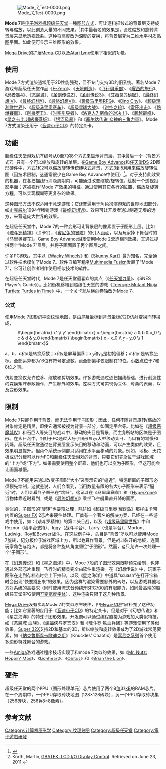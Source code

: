 {{Refimprove|time=2014-03-28T12:51:35+00:00}}
{{NoteTA
| G1=Games
|1=zh-tw:圖形顯示模式;zh-cn:图形方式;
}}
[[File:Mode_7_Test-0000.png|thumb]]

'''Mode 7'''是[[电子游戏机|电子游戏机]][[超级任天堂|超级任天堂]]一種[[电脑显示标准|图形方式]]，可让逐扫描线式的背景层支持旋转与缩放，以此创造大量的不同效果。<ref>{{cite magazine|last= |first= |title=The Next Generation 1996 Lexicon A to Z: Mode 7|magazine=[[Next_Generation_(magazine)|Next Generation]]|issue=15 |publisher=[[Imagine_Media|Imagine Media]]|date=March 1996|page=37}}</ref>其中最著名的效果是，通过缩放和旋转背景层来显示透视效果。这种将高度改为深度的变换，将背景层变为二维水平[[材质贴图|材质贴图]]平面。如此便可显示三维图形的效果。

[[Mega_Drive|Mega Drive]]的扩展[[Mega-CD|Mega-CD]]以及[[雅达利Lynx|Atari Lynx]]使用了相似的功能。

== 使用 ==

Mode 7方式渲染通常用于2D性能强劲，但不专门支持3D的旧系统。著名Mode 7游戏有超级任天堂作品《[[F-Zero_(游戏)|F-Zero]]》、《[[天地创造|天地创造]]》、《[[飞行俱乐部|飞行俱乐部]]》、《[[耀西的旅行|耀西的旅行]]》、《[[忍者龜4|忍者龜4]]》、《[[恶魔城_(超级任天堂)|恶魔城]]》、《[[圣剑传说2|圣剑传说2]]》、《[[圣剑传说3|圣剑传说3]]》、《[[艾薇莫的秘密|艾薇莫的秘密]]》、《[[最终幻想IV|最终幻想IV]]》、《[[最终幻想V|最终幻想V]]》、《[[最终幻想VI|最终幻想VI]]》、《[[超级马里奥RPG|超级马里奥RPG]]》、《[[Dino_City|Dino City]]》、《[[超級瑪利歐世界|超級瑪利歐世界]]》、《[[超级马里奥赛车|超级马里奥赛车]]》、《[[超级星球大战|超级星球大战]]》、《[[时空之轮|时空之轮]]》、《[[雷莎出击|雷莎出击]]》、《[[熱爆賽車|熱爆賽車]]》、《[[迦楼罗王|迦楼罗王]]》、《[[时空引导者|时空引导者]]》、《[[洛克人7_宿命的对决！|洛克人7 宿命的对决！]]》、《[[超越巅峰|超越巅峰]]》、《[[星之卡比_超級豪華版|星之卡比 超級豪華版]]》、《[[银河风暴|银河风暴]]》和《[[塞尔达传说_众神的三角力量|塞尔达传说 众神的三角力量]]》。Mode 7方式渲染还用于《[[音速小子CD|音速小子CD]]》的特定关卡。

== 功能 ==

超级任天堂游戏机有编号从0至7的8个方式来显示背景层，其中最后一个（背景方式7）只有一个可以缩放和旋转的单层。在[[Game_Boy_Advance|Game Boy Advance]]和[[任天堂DS|任天堂DS]] 2D图形硬件中，方式1和2可以缩放旋转传统砖块式背景，方式3到5用用来缩放旋转位图（因技术限制，这通常很少在Game Boy Advance中使用）<ref name="gbatek">Korth, Martin, [https://web.archive.org/web/20090621131721/http://nocash.emubase.de/gbatek.htm GBATEK: LCD I/O Display Control]. Retrieved on June 23, 2011.</ref>。对于支持此效果的机器，在各扫描线行消隐周期内，可能通过改变缩放/旋转值，绘制一个透视投影平面；这被视作“Mode 7”效果的特征。通过使用其它各行的位置、缩放及旋转方程，可以实现模糊等更复杂的效果。

这种图形方法不仅适用于竞速游戏；它还普遍用于角色扮演游戏的世界地图部分，如[[史克威尔|史克威尔]]1994年畅销游戏《[[最终幻想VI|最终幻想VI]]》。效果可让开发者通过制造无垠的远方，来营造庞大世界的效果。

在超级任天堂中，Mode 7的一种变形可让背景层的像素置于子图形上层。比如《[[魂斗罗精神|魂斗罗精神]]》（关卡2），《[[賓尼兔的冒險|賓尼兔的冒險]]》的引入画面，以及玩家掉下舞台时的《马里奥赛车》。Game Boy Advance游戏使用Mode 2营造相同效果，其通过提供两个“Mode 7”图层，并将子画面置于两个图层之间。

许多PC游戏，其中以《[[Wacky_Wheels|Wacky Wheels]]》和《[[Skunny_Kart|Skunny Kart]]》最为知名，完全通过软件技术模仿了Mode 7。软件自编写程序[[Multimedia_Fusion|Multimedia Fusion]]发展了“Mode 7”，它可让创作者制作使用相似技术的软件。

在超级任天堂时代，Mode 7是任天堂最喜欢的卖点（《[[任天堂力量|任天堂力量]]》、《SNES Player's Guide》）。比如街机移植到超级任天堂的游戏《[[Teenage_Mutant_Ninja_Turtles:_Turtles_in_Time|Teenage Mutant Ninja Turtles: Turtles in Time]]》中，一个关卡就从横向卷轴改为Mode 7。

=== 公式 ===

使用Mode 7图形的平面纹理地图，是由屏幕坐标到背景坐标的2D[[仿射变换|仿射变换]]而转换成，

: <math>\begin{bmatrix} x' \\ y' \end{bmatrix} = \begin{bmatrix} a & b & x_0 \\ c & d & y_0 \end{bmatrix} \begin{bmatrix} x - x_0 \\ y - y_0 \\ 1 \end{bmatrix}</math>

a、b、c和d是转换系数；x和y是屏幕偏移；x<sub>0</sub>和y<sub>0</sub>是初始偏移；x'和y'是转换坐标。全部运算都为16位有符号定点数，而全部偏移仅限制在13位。[[小数点|小数点]]位于7和8位之间。

仿射变换仅允许位移、缩放和剪切效果。许多游戏通过逐扫描线基础，进行创造性的变换矩阵参数操作，产生额外的效果。这种方式可实现伪立体、弯曲的表面，以及变形效果。

== 限制 ==

Mode 7只能作用于背景，而无法作用于子图形；因此，任何不随背景旋转/缩放的对象肯定是精灵，即使它通常被视为背景一部分，如固定平台等。比如在《[[超级恶魔城IV|超级恶魔城IV]]》和石巨人等头目的战斗中，移动的头目是背景，而主角所站的区块是子图形。在头目战中，相对于FC通过大号子图形显示大型移动头目，而固有的减慢和闪烁，超级任天堂通过在背景层显示头目的移动和动画，可以产生类似的效果，且效果明显提升。但两个系统示例都只适用在水平面移动的对象。例如，地板、天花板或记分板可以作为FC和超级任天堂游戏的背景，只要它们完全位于游戏区域的“上方”或“下方”。如果需要使用整个屏幕，他们也可以变为子图形，但这可能会让画面减慢。

Mode 7不能用来通过改变子图形“大小”来表示它的“逼近”，特定距离的子图形必须预先绘制，这就是说，人们会看到，当用数量有限的各大小子图形来表示“逼近”时，人们会看到子图形在“跳跃”。这可以在《马里奥赛车》和《[[HyperZone|HyperZone]]》当物体靠近时看到，或是《[[最终幻想VI|最终幻想VI]]》乘坐飞空艇垂直升降的画面。

类似的，子图形的“旋转”也要预处理，除非如《[[超级马里奥_耀西岛|超级马里奥 耀西岛]]》那样由卡带内置的[[Super_FX|Super FX]] 2芯片来硬件处理。厂商有一个著名的解决方案，已经在一些游戏中使用，如：《魂斗罗精神》的第二头目战，以及《[[超级马里奥世界|超级马里奥世界]]》中和Reznor（墙平台支持）、Iggy（战斗平台）、Larry（也是平台）、Morton、Ludwig、Roy和Bowser战斗。在这些例子中，头目是“背景”所以可以使用Mode 7旋转，记分板位于游戏区域上方，所以也算作背景，但是战斗裂开的地板，连同玩家角色与炮火，都是将各种旋转角度重绘“子图形”。然而，这只允许一次处理一个“子图形”。

在《[[幻想传说|幻想传说]]》和《[[星之海洋|星之海洋]]》中，Mode 7般的子图形效果既非预先绘制，也非通过外部芯片重现，飞行时的精灵完全由软件重渲染。在《幻想传说》中，玩家子图形在走到存档点时会上下拉伸，以及《星之海洋》中道具“squash”在打开宝箱时会出现“快要跳出来”的效果。因为这样的渲染需要额外的砖块，以及游戏其他地方对系统的高要求（同时使用流式音频绕开[[SPC700|SPC700]]的有限能力，如同最高端的超级任天堂RPG使用[[可变宽度字体|可变宽度字体]]），这种渲染只限于这几种场景。

[[Mega_Drive|Mega Drive]]没有实现Mode 7的类似原生硬件，但[[Mega-CD|Mega-CD]]扩展补充了这种功能；比如它显著的应用于《[[音速小子CD|音速小子CD]]》的特定关卡。但是对于《幻想传说》和《星之海洋》的特殊子图形效果，开发商可以通过编程直接为游戏加入类似特技，如《[[恶魔城_血族|恶魔城 血族]]》、《蝙蝠侠与罗宾汉》和《[[魂斗罗·铁血兵团|魂斗罗·铁血兵团]]》等游戏使用了类似效果。[[Super_32X|Super 32X]]支持2D和基本的3D，所以缩放和旋转效果成为了2D游戏常见要素，如《[[納克魯斯與卡歐迪克斯|納克魯斯與卡歐迪克斯]]》（Knuckles' Chaotix）是[[索尼克系列|索尼克系列]]首个使用多边形特殊舞台的游戏。

一些[[Amiga|Amiga]]游戏通过程序技巧实现了和mode 7类似的效果，如《[[Mr._Nutz:_Hoppin'_Mad|Mr. Nutz: Hoppin' Mad]]》、《[[Lionheart_(游戏)|Lionheart]]》、《[[Obitus|Obitus]]》和《[[Brian_the_Lion|Brian the Lion]]》。

== 硬件 ==

超级任天堂的两个PPU（图形处理单元）芯片使用了两个8[[位|位]]32[[千字节|kB]]的RAM芯片。在一个周期中，一个PPU存取砖块地图（128×128砖块），另一个PPU存取砖块集（256砖块，256色8×8像素）。

== 参考文献 ==
{{Reflist}}

{{超级任天堂}}

[[Category:计算机图形学|Category:计算机图形学]]
[[Category:纹理贴图|Category:纹理贴图]]
[[Category:超級任天堂|Category:超級任天堂]]
[[Category:電子遊戲研發|Category:電子遊戲研發]]